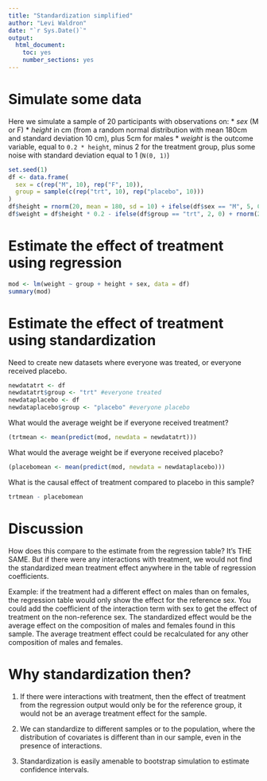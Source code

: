 ```yaml
---
title: "Standardization simplified"
author: "Levi Waldron"
date: "`r Sys.Date()`"
output: 
  html_document: 
    toc: yes
    number_sections: yes
---
```


# Simulate some data

Here we simulate a sample of 20 participants with observations on:
* _sex_ (M or F)
* _height_ in cm (from a random normal distribution with mean 180cm and standard 
deviation 10 cm), plus 5cm for males
* _weight_ is the outcome variable, equal to `0.2 * height`, minus 2 for the treatment
group, plus some noise with standard deviation equal to 1 (`N(0, 1)`)

```r
set.seed(1)
df <- data.frame(
  sex = c(rep("M", 10), rep("F", 10)),
  group = sample(c(rep("trt", 10), rep("placebo", 10)))
)
df$height = rnorm(20, mean = 180, sd = 10) + ifelse(df$sex == "M", 5, 0)
df$weight = df$height * 0.2 - ifelse(df$group == "trt", 2, 0) + rnorm(20)
```

# Estimate the effect of treatment using regression

```r
mod <- lm(weight ~ group + height + sex, data = df)
summary(mod)
```
# Estimate the effect of treatment using standardization

Need to create new datasets where everyone was treated, or everyone received
placebo.

```r
newdatatrt <- df
newdatatrt$group <- "trt" #everyone treated
newdataplacebo <- df
newdataplacebo$group <- "placebo" #everyone placebo
```

What would the average weight be if everyone received treatment?

```r
(trtmean <- mean(predict(mod, newdata = newdatatrt)))
```

What would the average weight be if everyone received placebo?

```r
(placebomean <- mean(predict(mod, newdata = newdataplacebo)))
```

What is the causal effect of treatment compared to placebo in this sample?

```r
trtmean - placebomean
```

# Discussion

How does this compare to the estimate from the regression table? It's THE SAME.
But if there were any interactions with treatment, we would not find the standardized
mean treatment effect anywhere in the table of regression coefficients.

Example: if the treatment had a different effect on males than on females, the
regression table would only show the effect for the reference sex. You could add
the coefficient of the interaction term with sex to get the effect of treatment on
the non-reference sex. The standardized effect would be the average effect on
the composition of males and females found in this sample. The average treatment
effect could be recalculated for any other composition of males and females. 

# Why standardization then?

1. If there were interactions with treatment, then the effect of treatment from the
regression output would only be for the reference group, it would not be an average
treatment effect for the sample.

2. We can standardize to different samples or to the population, where the distribution
of covariates is different than in our sample, even in the presence of interactions.

3. Standardization is easily amenable to bootstrap simulation to estimate confidence intervals.
